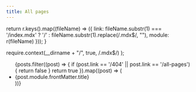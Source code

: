 ```yaml
---
title: All pages
---
```



  return r.keys().map((fileName) => ({
    link: fileName.substr(1) === '/index.mdx' ? '/' : fileName.substr(1).replace(/\.mdx$/, ""),
    module: r(fileName)
  }));
}

  require.context(__dirname + "/", true, /\.mdx$/)
);

<ul>
{posts.filter((post) => {
  if (post.link == '/404' || post.link == '/all-pages') {
    return false
  }
  return true
}).map((post) => (
  <li><Link href={post.link}>{post.module.frontMatter.title}</Link></li>
))}
</ul>
